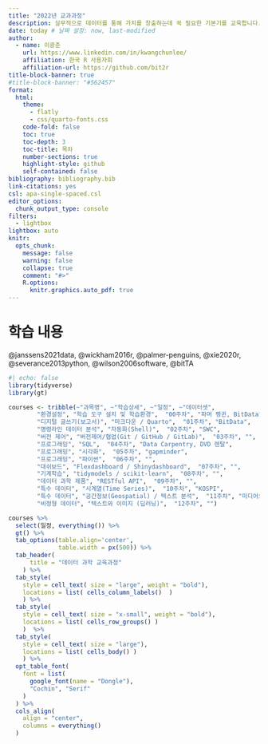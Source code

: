 ```yaml
---
title: "2022년 교과과정"
description: 실무적으로 데이터를 통해 가치를 창출하는데 꼭 필요한 기본기를 교육합니다.
date: today # 날짜 설정: now, last-modified
author:
  - name: 이광춘
    url: https://www.linkedin.com/in/kwangchunlee/
    affiliation: 한국 R 사용자회
    affiliation-url: https://github.com/bit2r
title-block-banner: true
#title-block-banner: "#562457"
format:
  html:
    theme: 
      - flatly
      - css/quarto-fonts.css
    code-fold: false
    toc: true
    toc-depth: 3
    toc-title: 목차
    number-sections: true
    highlight-style: github    
    self-contained: false
bibliography: bibliography.bib
link-citations: yes
csl: apa-single-spaced.csl
editor_options: 
  chunk_output_type: console
filters:
  - lightbox
lightbox: auto  
knitr:
  opts_chunk: 
    message: false
    warning: false
    collapse: true
    comment: "#>" 
    R.options:
      knitr.graphics.auto_pdf: true  
---
```





# 학습 내용

[@janssens2021data, @wickham2016r, @palmer-penguins, @xie2020r, 
 @severance2013python, @wilson2006software, @bitTA]{.aside}


```r
#| echo: false
library(tidyverse)
library(gt)

courses <- tribble(~"과목명", ~"학습상세", ~"일정", ~"데이터셋",
        "환경설정", "학습 도구 설치 및 학습환경",  "00주차", "파머 펭귄, BitData",
        "디지털 글쓰기(보고서)", "마크다운 / Quarto",  "01주차", "BitData",
        "명령라인 데이터 분석", "자동화(Shell)",  "02주차", "SWC",
        "버전 제어", "버전제어/협업(Git / GitHub / GitLab)",  "03주차", "",
        "프로그래밍", "SQL",  "04주차", "Data Carpentry, DVD 렌탈",
        "프로그래밍", "시각화",  "05주차", "gapminder",
        "프로그래밍", "파이썬",  "06주차", "",
        "대쉬보드", "Flexdashboard / Shinydashboard",  "07주차", "",
        "기계학습", "tidymodels / scikit-learn",  "08주차", "",
        "데이터 과학 제품", "RESTful API",  "09주차", "",
        "특수 데이터", "시계열(Time Series)",  "10주차", "KOSPI",
        "특수 데이터", "공간정보(Geospatial) / 텍스트 분석",  "11주차", "미디어오늘",
        "비정형 데이터", "텍스트와 이미지 (딥러닝)",  "12주차", "")

courses %>% 
  select(일정, everything()) %>% 
  gt() %>% 
  tab_options(table.align='center',
              table.width = px(500)) %>% 
  tab_header(
      title = "데이터 과학 교육과정"
    ) %>% 
  tab_style( 
    style = cell_text( size = "large", weight = "bold"),
    locations = list( cells_column_labels()  )
    ) %>% 
  tab_style( 
    style = cell_text( size = "x-small", weight = "bold"),
    locations = list( cells_row_groups() )
    )  %>% 
  tab_style( 
    style = cell_text( size = "large"),
    locations = list( cells_body() )
    ) %>%
  opt_table_font(
    font = list(
      google_font(name = "Dongle"),
      "Cochin", "Serif"
    )
  ) %>% 
  cols_align(
    align = "center",
    columns = everything()
  )  

```




